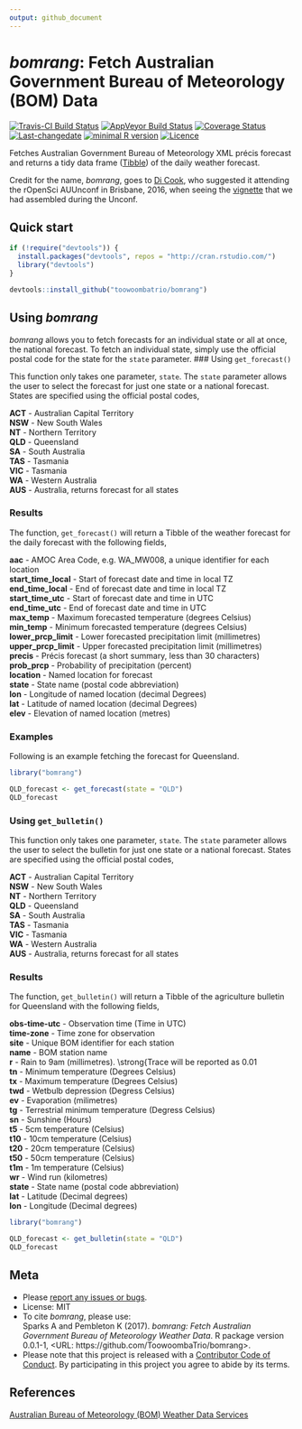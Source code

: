 ```yaml
---
output: github_document
---
```


<!-- README.md is generated from README.Rmd. Please edit that file -->

# _bomrang_: Fetch Australian Government Bureau of Meteorology (BOM) Data

[![Travis-CI Build Status](https://travis-ci.org/ToowoombaTrio/bomrang.svg?branch=master)](https://travis-ci.org/ToowoombaTrio/bomrang)
[![AppVeyor Build Status](https://ci.appveyor.com/api/projects/status/github/ToowoombaTrio/bomrang?branch=master&svg=true)](https://ci.appveyor.com/project/ToowoombaTrio/bomrang)
[![Coverage Status](https://img.shields.io/codecov/c/github/ToowoombaTrio/bomrang/master.svg)](https://codecov.io/github/ToowoombaTrio/bomrang?branch=master)
[![Last-changedate](https://img.shields.io/badge/last%20change-`r gsub('-', '--', Sys.Date())`-brightgreen.svg)](https://github.com/toowoombatrio/bomrang/commits/master) 
[![minimal R version](https://img.shields.io/badge/R%3E%3D-`r as.character(getRversion())`-brightgreen.svg)](https://cran.r-project.org/)
[![Licence](https://img.shields.io/github/license/mashape/apistatus.svg)](http://choosealicense.com/licenses/mit/) 

Fetches Australian Government Bureau of Meteorology XML précis forecast and
returns a tidy data frame ([Tibble](http://tibble.tidyverse.org)) of the daily 
weather forecast.

Credit for the name, _bomrang_, goes to [Di Cook](http://dicook.github.io), who
suggested it attending the rOpenSci AUUnconf in Brisbane, 2016, when seeing the
[vignette](https://github.com/saundersk1/auunconf16/blob/master/Vignette_BoM.pdf)
that we had assembled during the Unconf.

## Quick start

```r
if (!require("devtools")) {
  install.packages("devtools", repos = "http://cran.rstudio.com/") 
  library("devtools")
}

devtools::install_github("toowoombatrio/bomrang")
```

## Using _bomrang_

_bomrang_ allows you to fetch forecasts for an individual state or all at once,
the national forecast. To fetch an individual state, simply use the official postal code
for the state for the `state` parameter.
### Using `get_forecast()`

This function only takes one parameter, `state`. The `state` parameter allows the user to select the forecast for just one state or a national forecast. States are specified using the official postal codes, 

**ACT** - Australian Capital Territory  
**NSW** - New South Wales  
**NT** - Northern Territory  
**QLD** - Queensland  
**SA** - South Australia  
**TAS** - Tasmania  
**VIC** - Tasmania  
**WA** - Western Australia  
**AUS** - Australia, returns forecast for all states  

### Results

The function, `get_forecast()` will return a Tibble of the weather forecast for the daily forecast with the following fields,

**aac** - AMOC Area Code, e.g. WA_MW008, a unique identifier for each location  
**start_time_local** - Start of forecast date and time in local TZ  
**end_time_local** - End of forecast date and time in local TZ  
**start_time_utc** - Start of forecast date and time in UTC  
**end_time_utc** - End of forecast date and time in UTC  
**max_temp** - Maximum forecasted temperature (degrees Celsius)  
**min_temp** - Minimum forecasted temperature (degrees Celsius)  
**lower_prcp_limit** - Lower forecasted precipitation limit (millimetres)  
**upper_prcp_limit** - Upper forecasted precipitation limit (millimetres)  
**precis** - Précis forecast (a short summary, less than 30 characters)  
**prob_prcp** - Probability of precipitation (percent)  
**location** - Named location for forecast  
**state** - State name (postal code abbreviation)  
**lon** - Longitude of named location (decimal Degrees)  
**lat** - Latitude of named location (decimal Degrees)  
**elev** - Elevation of named location (metres)  

### Examples

Following is an example fetching the forecast for Queensland.

```r
library("bomrang")

QLD_forecast <- get_forecast(state = "QLD")
QLD_forecast
```

### Using `get_bulletin()`

This function only takes one parameter, `state`. The `state` parameter allows the user to select the bulletin for just one state or a national forecast. States are specified using the official postal codes, 

**ACT** - Australian Capital Territory  
**NSW** - New South Wales  
**NT** - Northern Territory  
**QLD** - Queensland  
**SA** - South Australia  
**TAS** - Tasmania  
**VIC** - Tasmania  
**WA** - Western Australia  
**AUS** - Australia, returns forecast for all states  

### Results

The function, `get_bulletin()` will return a Tibble of the agriculture bulletin for Queensland with the following fields,

**obs-time-utc** - Observation time (Time in UTC)  
**time-zone** - Time zone for observation  
**site** - Unique BOM identifier for each station  
**name** - BOM station name  
**r** - Rain to 9am (millimetres). \strong{Trace will be reported as 0.01  
**tn** - Minimum temperature (Degrees Celsius)  
**tx** - Maximum temperature (Degrees Celsius)  
**twd** - Wetbulb depression (Degress Celsius)  
**ev** - Evaporation (milimetres)  
**tg** - Terrestrial minimum temperature (Degress Celsius)  
**sn** - Sunshine (Hours)  
**t5** - 5cm temperature (Celsius)  
**t10** - 10cm temperature (Celsius)  
**t20** - 20cm temperature (Celsius)  
**t50** - 50cm temperature (Celsius)  
**t1m** - 1m temperature (Celsius)  
**wr** - Wind run (kilometres)  
**state** - State name (postal code abbreviation)  
**lat** - Latitude (Decimal degrees)  
**lon** - Longitude (Decimal degrees)  

```r
library("bomrang")

QLD_forecast <- get_bulletin(state = "QLD")
QLD_forecast
```


## Meta

* Please [report any issues or bugs](https://github.com/ToowoombaTrio/bomrang/issues).  
* License: MIT  
* To cite _bomrang_, please use:  
  Sparks A and Pembleton K (2017). _bomrang: Fetch Australian Government Bureau of Meteorology Weather Data_. R package version 0.0.1-1,
<URL: https://github.com/ToowoombaTrio/bomrang>.  
* Please note that this project is released with a [Contributor Code of Conduct](CONDUCT.md). By participating in this project you agree to abide by its terms.  

## References

[Australian Bureau of Meteorology (BOM) Weather Data Services](http://www.bom.gov.au/catalogue/data-feeds.shtml)
